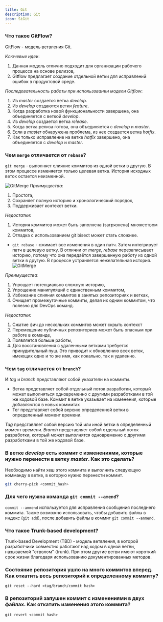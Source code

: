 ```yaml
---
title: Git
description: Git
icon: SiGit
---
```


### Что такое GitFlow?

GitFlow - модель ветвления Git.

_Ключевые идеи_:

1. Данная модель отлично подходит для организации рабочего процесса на основе релизов,
2. Gitflow предлагает создание отдельной ветки для исправлений ошибок в продуктовой среде.

_Последовательность работы при использовании модели Gitflow_:

1. Из *master* создается ветка *develop*.
2. Из *develop* создаются ветки *feature*.
3. Когда разработка новой функциональности завершена, она объединяется с веткой *develop*.
4. Из *develop* создается ветка *release*.
5. Когда ветка релиза готова, она объединяется с *develop* и *master*.
6. Если в *master* обнаружена проблема, из нее создается ветка *hotfix*.
7. Как только исправление на ветке *hotfix* завершено, она объединяется с *develop* и *master*.

### Чем `merge` отличается от `rebase`?

`git merge` - выполняет слияние коммитов из одной ветки в другую. В этом процессе изменяется только целевая ветка. История исходных веток остается неизменной.

![GitMerge](./img/git/git-merge.png)
_Преимущества_:

1. Простота,
2. Сохраняет полную историю и хронологический порядок,
3. Поддерживает контекст ветки.

_Недостатки_:

1. История коммитов может быть заполнена (загрязнена) множеством коммитов,
2. Отладка с использованием git bisect может стать сложнее.

- `git rebase` - сжимает все изменения в один патч. Затем интегрирует патч в целевую ветку. В отличии от *merge*, *rebase* перезаписывает историю, потому что она передаётся завершенную работу из одной ветки в другую. В процессе устраняется нежелательная история.
  ![GitMerge](./img/git/git-rebase.png)

_Преимущества_:

1. Упрощает потенциально сложную историю,
2. Упрощение манипуляций с единственным коммитом,
3. Избежание слияния коммитов в занятых репозиториях и ветках,
4. Очищает промежуточные коммиты, делая их одним коммитом, что полезно для DevOps команд.

_Недостатки_:

1. Сжатие фич до нескольких коммитов может скрыть контекст
2. Перемещение публичных репозиториев может быть опасным при работе в команде,
3. Появляется больше работы,
4. Для восстановления с удаленными ветками требуется принудительный пуш. Это приводит к обновлению всех веток, имеющих одно и то же имя, как локально, так и удаленно.

### Чем `tag` отличается от `branch`?

И _tag_ и _branch_ представляют собой указатели на коммиты.

- Ветка представляет собой отдельный поток разработки, который может выполняться одновременно с другими разработками в той же кодовой базе. Коммит в ветке указывает на изменения, которые добавляются в новых коммитах
- Тег представляет собой версию определенной ветки в определенный момент времени.

_Tag_ представляет собой версию той или иной ветки в определенный момент времени. _Branch_ представляет собой отдельный поток разработки, который может выполнятся одновременно с другими разработками в той же кодовой базе.

### В ветке _develop_ есть коммит с изменениями, которые нужно перенести в ветку _master_. Как это сделать?

Необходимо найти хеш этого коммита и выполнить следующую комманду в ветке, в которую нужно перенести коммит.

```sh
git cherry-pick <commit_hash>
```

### Для чего нужна команда `git commit --amend`?

`commit --ammend` используется для исправления сообщения последнего коммита. Также возможно использовать, чтобы добавить файлы в индекс (`git add`), после добавить файлы в коммит `git commit --ammend`.

### Что такое Trunk-based development?

Trunk-based Development (TBD) - модель ветвления, в которой разработчики совместно работают над кодом в одной ветви, называемой "стволом" (trunk). При этом другие ветви имеют короткий срок жизни благодаря использованию документированных методов.

### Состояние репозитория ушло на много коммитов вперед. Как откатить весь репозиторий к определенному коммиту?

`git reset --hard <tag/branch/commit hash>`

### В репозиторий запушен коммит с изменениями в двух файлах. Как откатить изменения этого коммита?

`git revert <commit hash>`
